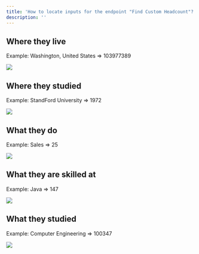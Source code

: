 ```yaml
---
title: 'How to locate inputs for the endpoint "Find Custom Headcount"?'
description: ''
---
```


## Where they live

Example: Washington, United States ⇒ 103977389

![](/images/where-they-live.png)

## Where they studied

Example: StandFord University ⇒ 1972

![](/images/where-they-studied.png)

## What they do

Example: Sales ⇒ 25

![](/images/what-they-do.png)

## What they are skilled at

Example: Java ⇒ 147

![](/images/what-they-are-skilled-at.png)

## What they studied

Example:  Computer Engineering ⇒ 100347

![](/images/what-they-studied.png)